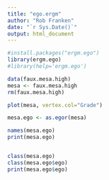 ```yaml
---
title: "ego.ergm"
author: "Rob Franken"
date: "`r Sys.Date()`"
output: html_document
---
```



```r
#install.packages("ergm.ego")
library(ergm.ego)
#library(help='ergm.ego')
```



```r
data(faux.mesa.high)
mesa <- faux.mesa.high
rm(faux.mesa.high)

plot(mesa, vertex.col="Grade")

mesa.ego <- as.egor(mesa)

names(mesa.ego)
print(mesa.ego)


class(mesa.ego)
class(mesa.ego$ego)
print(mesa.ego$ego)
``` 


